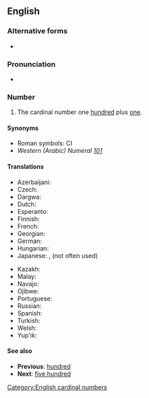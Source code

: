 ==English==

===Alternative forms===
* {{l|en|one hundred and one}} {{qualifier|British format}} <!--This entry only exists to showcase the "and" difference between US and UK/Commonwealth, right? Shouldn't it go a little more in depth, explaining that "and" is acceptable in the US, but likely to cause confusion (since "and" usually implies a decimal point?)-->

===Pronunciation===
* {{rhymes|ʌn|lang=en}}

===Number===
{{head|en|numeral}}

# The cardinal number one [[hundred]] plus [[one]].

====Synonyms====
* Roman symbols: CI
* ''Western (Arabic) Numeral'' ''[[101]]''

====Translations====
{{trans-top|101}}
* Azerbaijani: {{t|az|yüz bir}}
* Czech: {{t|cs|sto jedna}}
* Dargwa: {{t|dar|даршлим ца}}
* Dutch: {{t|nl|honderdeneen|f}}
* Esperanto: {{t|eo|cent kaj unu}}
* Finnish: {{t+|fi|satayksi}}
* French: {{t|fr|cent-et-un|m}}
* Georgian: {{t|ka|ას ერთი}}
* German: {{t+|de|hunderteins|f}}
* Hungarian: {{t+|hu|százegy}}
* Japanese: {{t|ja|101|tr=hyakuichi}}, {{t|ja|百一|tr=hyakuichi}}(not often used)
{{trans-mid}}
* Kazakh: {{t|kk|жүз бір|sc=Cyrl}}
* Malay: {{t|ms|seratus satu}}
* Navajo: {{t|nv|tʼááłáhádí neeznádiin tʼááłáʼí}}
* Ojibwe: {{t|oj|ningodwaak ashi bezhig}}
* Portuguese: {{t|pt|[[cento]] [[e]] [[um]]|m}}
* Russian: {{t+|ru|сто оди́н}}
* Spanish: {{t|es|ciento uno}}
* Turkish: {{t|tr|yüz bir}}
* Welsh: {{t|cy|cant ag un}}
* Yup'ik: {{t|esu|yuinaat talliman atauciq}}
{{trans-bottom}}

====See also====
* '''Previous''': [[hundred]]
* '''Next''': [[five hundred]]

[[Category:English cardinal numbers]]
